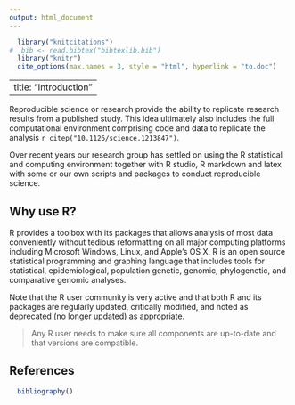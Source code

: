 ```yaml
---
output: html_document
---
```

```r
  library("knitcitations")
#  bib <- read.bibtex("bibtexlib.bib")
  library("knitr")
  cite_options(max.names = 3, style = "html", hyperlink = "to.doc")
```
---
title: "Introduction"
---

Reproducible science or research provide the ability to replicate research results from a published study. This idea ultimately also includes the full computational environment comprising code and data to replicate the analysis `r citep("10.1126/science.1213847")`. 

Over recent years our research group has settled on using the R statistical and computing environment together with R studio, R markdown and latex with some or our own scripts and packages to conduct reproducible science. 

Why use R?
-----

R provides a toolbox with its packages that
allows analysis of most data conveniently without tedious reformatting on all
major computing platforms including Microsoft Windows, Linux, and Apple's OS X.
R is an open source statistical programming and graphing language that includes
tools for statistical, epidemiological, population genetic, genomic, phylogenetic, and
comparative genomic analyses. 

Note that the R user community is very active and that both R and its packages
are regularly updated, critically modified, and noted as deprecated (no longer
updated) as appropriate.

> Any R user needs to make sure all components are up-to-date and that versions
> are compatible.

References
----------
```r
  bibliography()
```

<!--- ref --->